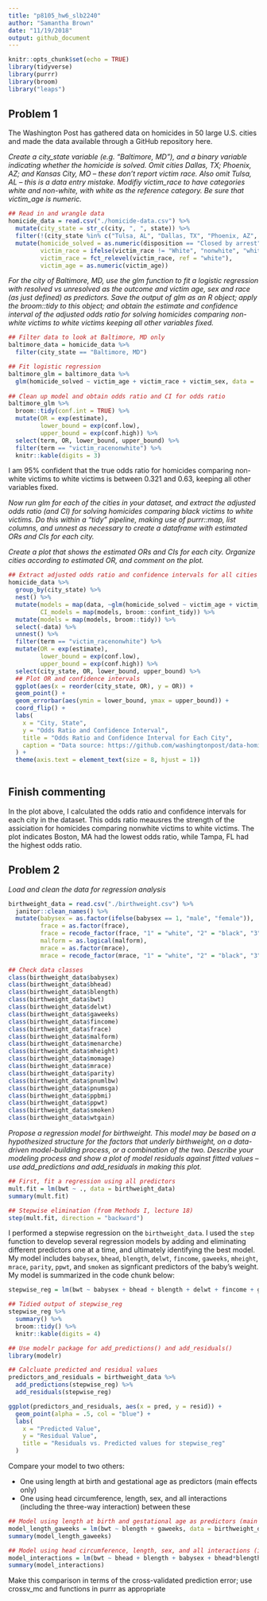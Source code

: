 ```yaml
---
title: "p8105_hw6_slb2240"
author: "Samantha Brown"
date: "11/19/2018"
output: github_document
---
```


```r
knitr::opts_chunk$set(echo = TRUE)
library(tidyverse)
library(purrr)
library(broom)
library("leaps")
```

## Problem 1

The Washington Post has gathered data on homicides in 50 large U.S. cities and made the data available through a GitHub repository here.

_Create a city_state variable (e.g. “Baltimore, MD”), and a binary variable indicating whether the homicide is solved. Omit cities Dallas, TX; Phoenix, AZ; and Kansas City, MO – these don’t report victim race. Also omit Tulsa, AL – this is a data entry mistake. Modifiy victim_race to have categories white and non-white, with white as the reference category. Be sure that victim_age is numeric._



```r
## Read in and wrangle data
homicide_data = read.csv("./homicide-data.csv") %>% 
  mutate(city_state = str_c(city, ", ", state)) %>% 
  filter(!(city_state %in% c("Tulsa, AL", "Dallas, TX", "Phoenix, AZ", "Kansas City, MO"))) %>% 
  mutate(homicide_solved = as.numeric(disposition == "Closed by arrest"),
         victim_race = ifelse(victim_race != "White", "nonwhite", "white"),
         victim_race = fct_relevel(victim_race, ref = "white"),
         victim_age = as.numeric(victim_age))


```



_For the city of Baltimore, MD, use the glm function to fit a logistic regression with resolved vs unresolved as the outcome and victim age, sex and race (as just defined) as predictors. Save the output of glm as an R object; apply the broom::tidy to this object; and obtain the estimate and confidence interval of the adjusted odds ratio for solving  homicides comparing non-white victims to white victims keeping all other variables fixed._



```r
## Filter data to look at Baltimore, MD only
baltimore_data = homicide_data %>% 
  filter(city_state == "Baltimore, MD")

## Fit logistic regression
baltimore_glm = baltimore_data %>% 
  glm(homicide_solved ~ victim_age + victim_race + victim_sex, data = ., family = binomial())
  
## Clean up model and obtain odds ratio and CI for odds ratio
baltimore_glm %>% 
  broom::tidy(conf.int = TRUE) %>% 
  mutate(OR = exp(estimate),
         lower_bound = exp(conf.low),
         upper_bound = exp(conf.high)) %>% 
  select(term, OR, lower_bound, upper_bound) %>% 
  filter(term == "victim_racenonwhite") %>% 
  knitr::kable(digits = 3)
```


I am 95% confident that the true odds ratio for homicides comparing non-white victims to white victims is between 0.321 and 0.63, keeping all other variables fixed.


_Now run glm for each of the cities in your dataset, and extract the adjusted odds ratio (and CI) for solving homicides comparing black victims to white victims. Do this within a “tidy” pipeline, making use of purrr::map, list columns, and unnest as necessary to create a dataframe with estimated ORs and CIs for each city._

_Create a plot that shows the estimated ORs and CIs for each city. Organize cities according to estimated OR, and comment on the plot._

```r
## Extract adjusted odds ratio and confidence intervals for all cities in dataset
homicide_data %>% 
  group_by(city_state) %>% 
  nest() %>% 
  mutate(models = map(data, ~glm(homicide_solved ~ victim_age + victim_sex + victim_race, data = ., family = binomial())),
         CI_models = map(models, broom::confint_tidy)) %>% 
  mutate(models = map(models, broom::tidy)) %>% 
  select(-data) %>%
  unnest() %>% 
  filter(term == "victim_racenonwhite") %>% 
  mutate(OR = exp(estimate),
         lower_bound = exp(conf.low),
         upper_bound = exp(conf.high)) %>% 
  select(city_state, OR, lower_bound, upper_bound) %>% 
  ## Plot OR and confidence intervals
  ggplot(aes(x = reorder(city_state, OR), y = OR)) +
  geom_point() +
  geom_errorbar(aes(ymin = lower_bound, ymax = upper_bound)) +
  coord_flip() +
  labs(
    x = "City, State",
    y = "Odds Ratio and Confidence Interval",
    title = "Odds Ratio and Confidence Interval for Each City",
    caption = "Data source: https://github.com/washingtonpost/data-homicides"
  ) +
  theme(axis.text = element_text(size = 8, hjust = 1))
  
```

## Finish commenting

In the plot above, I calculated the odds ratio and confidence intervals for each city in the dataset. This odds ratio meausres the strength of the assiciation for homicides comparing nonwhite victims to white victims. The plot indicates Boston, MA had the lowest odds ratio, while Tampa, FL had the highest odds ratio.

## Problem 2

_Load and clean the data for regression analysis_ 

```r
birthweight_data = read.csv("./birthweight.csv") %>% 
  janitor::clean_names() %>% 
  mutate(babysex = as.factor(ifelse(babysex == 1, "male", "female")),
         frace = as.factor(frace),
         frace = recode_factor(frace, "1" = "white", "2" = "black", "3" = "asian", "4" = "puerto rican", "8" = "other", "9" = "unknown"),
         malform = as.logical(malform),
         mrace = as.factor(mrace),
         mrace = recode_factor(mrace, "1" = "white", "2" = "black", "3" = "asian", "4" = "puerto rican", "8" = "other"))
```



```r
## Check data classes
class(birthweight_data$babysex)
class(birthweight_data$bhead)
class(birthweight_data$blength)
class(birthweight_data$bwt)
class(birthweight_data$delwt)
class(birthweight_data$gaweeks)
class(birthweight_data$fincome)
class(birthweight_data$frace)
class(birthweight_data$malform)
class(birthweight_data$menarche)
class(birthweight_data$mheight)
class(birthweight_data$momage)
class(birthweight_data$mrace)
class(birthweight_data$parity)
class(birthweight_data$pnumlbw)
class(birthweight_data$pnumsga)
class(birthweight_data$ppbmi)
class(birthweight_data$ppwt)
class(birthweight_data$smoken)
class(birthweight_data$wtgain)
```

_Propose a regression model for birthweight. This model may be based on a hypothesized structure for the factors that underly birthweight, on a data-driven model-building process, or a combination of the two. Describe your modeling process and show a plot of model residuals against fitted values – use add_predictions and add_residuals in making this plot._


```r
## First, fit a regression using all predictors
mult.fit = lm(bwt ~ ., data = birthweight_data)
summary(mult.fit)

## Stepwise elimination (from Methods I, lecture 18)
step(mult.fit, direction = "backward")
```

I performed a stepwise regression on the `birthweight_data`. I used the `step` function to develop several regression models by adding and eliminating different predictors one at a time, and ultimately identifying the best model. My model includes `babysex`, `bhead`, `blength`, `delwt`, `fincome`, `gaweeks`, `mheight`, `mrace`, `parity`, `ppwt`, and `smoken` as signficant predictors of the baby's weight. My model is summarized in the code chunk below:

```r
stepwise_reg = lm(bwt ~ babysex + bhead + blength + delwt + fincome + gaweeks + mheight + mrace + parity + ppwt + smoken, data = birthweight_data)

## Tidied output of stepwise_reg
stepwise_reg %>%
  summary() %>% 
  broom::tidy() %>% 
  knitr::kable(digits = 4)
```

```r
## Use modelr package for add_predictions() and add_residuals()
library(modelr)

## Calcluate predicted and residual values
predictors_and_residuals = birthweight_data %>% 
  add_predictions(stepwise_reg) %>% 
  add_residuals(stepwise_reg)

ggplot(predictors_and_residuals, aes(x = pred, y = resid)) +
  geom_point(alpha = .5, col = "blue") + 
  labs(
    x = "Predicted Value",
    y = "Residual Value",
    title = "Residuals vs. Predicted values for stepwise_reg"
  )
```


Compare your model to two others:

* One using length at birth and gestational age as predictors (main effects only)
* One using head circumference, length, sex, and all interactions (including the three-way interaction) between these

```r
## Model using length at birth and gestational age as predictors (main effects only)
model_length_gaweeks = lm(bwt ~ blength + gaweeks, data = birthweight_data)
summary(model_length_gaweeks)
```


```r
## Model using head circumference, length, sex, and all interactions (including the three-way interaction) between these
model_interactions = lm(bwt ~ bhead + blength + babysex + bhead*blength + bhead*babysex + blength*babysex + bhead*blength*babysex, data = birthweight_data)
summary(model_interactions)
```

Make this comparison in terms of the cross-validated prediction error; use crossv_mc and functions in purrr as appropriate
